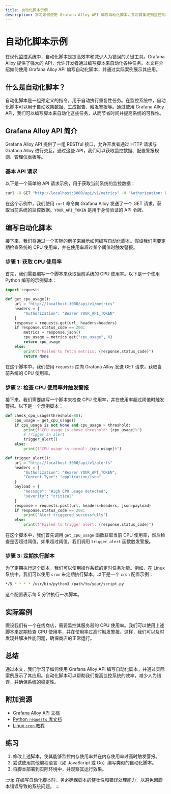 ```yaml
---
title: 自动化脚本示例
description: 学习如何使用 Grafana Alloy API 编写自动化脚本，并将其集成到监控系统中。本文适合初学者，包含代码示例和实际案例。
---
```


# 自动化脚本示例

在现代监控系统中，自动化脚本是提高效率和减少人为错误的关键工具。Grafana Alloy 提供了强大的 API，允许开发者通过编写脚本来自动化各种任务。本文将介绍如何使用 Grafana Alloy API 编写自动化脚本，并通过实际案例展示其应用。

## 什么是自动化脚本？

自动化脚本是一组预定义的指令，用于自动执行重复性任务。在监控系统中，自动化脚本可以用于自动收集数据、生成报告、触发警报等。通过使用 Grafana Alloy API，我们可以编写脚本来自动化这些任务，从而节省时间并提高系统的可靠性。

## Grafana Alloy API 简介

Grafana Alloy API 提供了一组 RESTful 接口，允许开发者通过 HTTP 请求与 Grafana Alloy 进行交互。通过这些 API，我们可以获取监控数据、配置警报规则、管理仪表板等。

### 基本 API 请求

以下是一个简单的 API 请求示例，用于获取当前系统的监控数据：

```bash
curl -X GET "http://localhost:3000/api/v1/metrics" -H "Authorization: Bearer YOUR_API_TOKEN"
```

在这个示例中，我们使用 `curl` 命令向 Grafana Alloy 发送了一个 GET 请求，获取当前系统的监控数据。`YOUR_API_TOKEN` 是用于身份验证的 API 令牌。

## 编写自动化脚本

接下来，我们将通过一个实际的例子来展示如何编写自动化脚本。假设我们需要定期检查系统的 CPU 使用率，并在使用率超过某个阈值时触发警报。

### 步骤 1: 获取 CPU 使用率

首先，我们需要编写一个脚本来获取当前系统的 CPU 使用率。以下是一个使用 Python 编写的示例脚本：

```python
import requests

def get_cpu_usage():
    url = "http://localhost:3000/api/v1/metrics"
    headers = {
        "Authorization": "Bearer YOUR_API_TOKEN"
    }
    response = requests.get(url, headers=headers)
    if response.status_code == 200:
        metrics = response.json()
        cpu_usage = metrics.get("cpu_usage", 0)
        return cpu_usage
    else:
        print(f"Failed to fetch metrics: {response.status_code}")
        return None
```

在这个脚本中，我们使用 `requests` 库向 Grafana Alloy 发送 GET 请求，获取当前系统的 CPU 使用率。

### 步骤 2: 检查 CPU 使用率并触发警报

接下来，我们需要编写一个脚本来检查 CPU 使用率，并在使用率超过阈值时触发警报。以下是一个示例脚本：

```python
def check_cpu_usage(threshold=80):
    cpu_usage = get_cpu_usage()
    if cpu_usage is not None and cpu_usage > threshold:
        print(f"CPU usage is above threshold: {cpu_usage}%")
        # Trigger an alert
        trigger_alert()
    else:
        print(f"CPU usage is normal: {cpu_usage}%")

def trigger_alert():
    url = "http://localhost:3000/api/v1/alerts"
    headers = {
        "Authorization": "Bearer YOUR_API_TOKEN",
        "Content-Type": "application/json"
    }
    payload = {
        "message": "High CPU usage detected",
        "severity": "critical"
    }
    response = requests.post(url, headers=headers, json=payload)
    if response.status_code == 200:
        print("Alert triggered successfully")
    else:
        print(f"Failed to trigger alert: {response.status_code}")
```

在这个脚本中，我们首先调用 `get_cpu_usage` 函数获取当前 CPU 使用率，然后检查是否超过阈值。如果超过阈值，我们调用 `trigger_alert` 函数触发警报。

### 步骤 3: 定期执行脚本

为了定期执行这个脚本，我们可以使用操作系统的定时任务功能。例如，在 Linux 系统中，我们可以使用 `cron` 来定期执行脚本。以下是一个 `cron` 配置示例：

```bash
*/5 * * * * /usr/bin/python3 /path/to/your/script.py
```

这个配置表示每 5 分钟执行一次脚本。

## 实际案例

假设我们有一个在线商店，需要监控其服务器的 CPU 使用率。我们可以使用上述脚本来定期检查 CPU 使用率，并在使用率过高时触发警报。这样，我们可以及时发现并解决性能问题，确保商店的正常运行。

## 总结

通过本文，我们学习了如何使用 Grafana Alloy API 编写自动化脚本，并通过实际案例展示了其应用。自动化脚本可以帮助我们提高监控系统的效率，减少人为错误，并确保系统的稳定性。

## 附加资源

- [Grafana Alloy API 文档](https://grafana.com/docs/alloy/latest/api/)
- [Python `requests` 库文档](https://docs.python-requests.org/en/latest/)
- [Linux `cron` 教程](https://linux.die.net/man/5/crontab)

## 练习

1. 修改上述脚本，使其能够监控内存使用率并在内存使用率过高时触发警报。
2. 尝试使用其他编程语言（如 JavaScript 或 Go）编写类似的自动化脚本。
3. 将脚本部署到实际环境中，并观察其运行效果。

:::tip
在编写自动化脚本时，务必确保脚本的健壮性和错误处理能力，以避免因脚本错误导致的系统问题。
:::